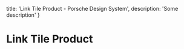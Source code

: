 
  title: 'Link Tile Product - Porsche Design System',
  description: 'Some description'
}

# Link Tile Product <ComponentStatus tagName="p-link-tile-product"></ComponentStatus>

<TableOfContents headings={[]} />

<Configurator tagName="p-link-tile-product" story={linkTileProductStory} />